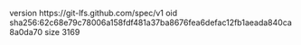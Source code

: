 version https://git-lfs.github.com/spec/v1
oid sha256:62c68e79c78006a158fdf481a37ba8676fea6defac12fb1aeada840ca8a0da70
size 3169
